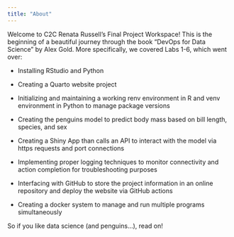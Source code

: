 ```yaml
---
title: "About"
---
```


Welcome to C2C Renata Russell's Final Project Workspace! This is the beginning of a beautiful journey through the book "DevOps for Data Science" by Alex Gold. More specifically, we covered Labs 1-6, which went over:

-   Installing RStudio and Python

-   Creating a Quarto website project

-   Initializing and maintaining a working renv environment in R and venv environment in Python to manage package versions

-   Creating the penguins model to predict body mass based on bill length, species, and sex

-   Creating a Shiny App than calls an API to interact with the model via https requests and port connections

-   Implementing proper logging techniques to monitor connectivity and action completion for troubleshooting purposes

-   Interfacing with GitHub to store the project information in an online repository and deploy the website via GitHub actions

-   Creating a docker system to manage and run multiple programs simultaneously

So if you like data science (and penguins...), read on!
